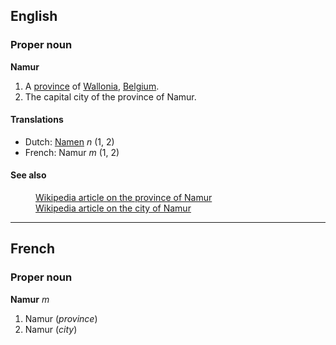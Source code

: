 ==English==
===Proper noun===
'''Namur'''

#A [[province]] of [[Wallonia]], [[Belgium]].
#The capital city of the province of Namur.

====Translations====
*Dutch: [[Namen]] ''n'' (1, 2)
*French: Namur ''m'' (1, 2)

====See also====
:[[en:Namur_(province)|Wikipedia article on the province of Namur]]
:[[en:Namur_(city)|Wikipedia article on the city of Namur]]

----
==French==
===Proper noun===
'''Namur''' ''m''

#Namur (''province'')
#Namur (''city'')